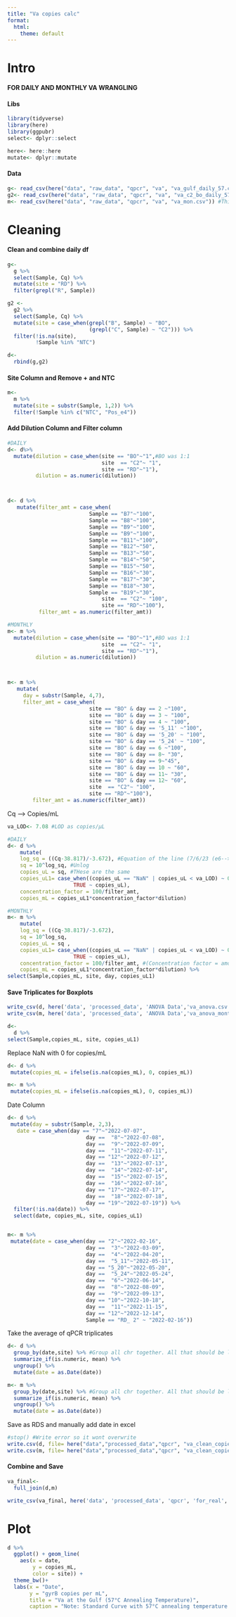 ```yaml
---
title: "Va copies calc"
format:
  html:
    theme: default
---
```


# Intro

**FOR DAILY AND MONTHLY VA WRANGLING**

#### Libs

```r
library(tidyverse)
library(here)
library(ggpubr)
select<- dplyr::select
```

```r
here<- here::here
mutate<- dplyr::mutate
```

#### Data

```r
g<- read_csv(here("data", "raw_data", "qpcr", "va", "va_gulf_daily_57.csv"))
g2<- read_csv(here("data", "raw_data", "qpcr", "va", "va_c2_bo_daily_57.csv"))
m<- read_csv(here("data", "raw_data", "qpcr", "va", "va_mon.csv")) #This is 57*C anneal

```

# Cleaning

#### Clean and combine daily df

```r
g<-
  g %>% 
  select(Sample, Cq) %>%
  mutate(site = "RD") %>%
  filter(grepl("R", Sample))
```

```r
g2 <-
  g2 %>%
  select(Sample, Cq) %>%
  mutate(site = case_when(grepl("B", Sample) ~ "BO",
                          (grepl("C", Sample) ~ "C2"))) %>%
  filter(!is.na(site),
         !Sample %in% "NTC")
```

```r
d<-
  rbind(g,g2)
```

#### Site Column and Remove + and NTC

```r
m<-
  m %>%
  mutate(site = substr(Sample, 1,2)) %>%
  filter(!Sample %in% c("NTC", "Pos_e4"))
```

#### Add Dilution Column and Filter column

```r
#DAILY
d<- d%>%
  mutate(dilution = case_when(site == "BO"~"1",#BO was 1:1
                              site  == "C2"~ "1",
                              site == "RD"~"1"),
         dilution = as.numeric(dilution))



d<- d %>%
   mutate(filter_amt = case_when(
                          Sample == "B7"~"100",
                          Sample == "B8"~"100",
                          Sample == "B9"~"100",
                          Sample == "B9"~"100",
                          Sample == "B11"~"100",
                          Sample == "B12"~"50",
                          Sample == "B13"~"50",
                          Sample == "B14"~"50",
                          Sample == "B15"~"50",
                          Sample == "B16"~"30",
                          Sample == "B17"~"30",
                          Sample == "B18"~"30",
                          Sample == "B19"~"30",
                              site  == "C2"~ "100",
                              site == "RD"~"100"),
          filter_amt = as.numeric(filter_amt)) 

#MONTHLY
m<- m %>%
  mutate(dilution = case_when(site == "BO"~"1",#BO was 1:1
                              site  == "C2"~ "1",
                              site == "RD"~"1"),
         dilution = as.numeric(dilution))



m<- m %>%
   mutate(
     day = substr(Sample, 4,7),
     filter_amt = case_when(
                          site == "BO" & day == 2 ~"100",
                          site == "BO" & day == 3 ~ "100",
                          site == "BO" & day == 4 ~ "100",
                          site == "BO" & day == '5_11' ~"100",
                          site == "BO" & day == '5_20' ~ "100",
                          site == "BO" & day == '5_24' ~ "100",
                          site == "BO" & day == 6 ~"100",
                          site == "BO" & day == 8~ "30",
                          site == "BO" & day == 9~"45",
                          site == "BO" & day == 10 ~ "60",
                          site == "BO" & day == 11~ "30",
                          site == "BO" & day == 12~ "60",
                          site  == "C2"~ "100",
                          site == "RD"~"100"),
        filter_amt = as.numeric(filter_amt))
```

Cq --> Copies/mL

```r
va_LOD<- 7.08 #LOD as copies/µL
```

```r

#DAILY
d<- d %>%
    mutate(
    log_sq = ((Cq-38.817)/-3.672), #Equation of the line (7/6/23 (e6--> e1))
    sq = 10^log_sq, #Unlog 
    copies_uL = sq, #THese are the same 
    copies_uL1= case_when((copies_uL == "NaN" | copies_uL < va_LOD) ~ 0.5*va_LOD, #50% LOD
                     TRUE ~ copies_uL),
    concentration_factor = 100/filter_amt, 
    copies_mL = copies_uL1*concentration_factor*dilution)

#MONTHLY
m<- m %>%
    mutate(
    log_sq = ((Cq-38.817)/-3.672), 
    sq = 10^log_sq,
    copies_uL = sq , 
    copies_uL1= case_when((copies_uL == "NaN" | copies_uL < va_LOD) ~ 0.5*va_LOD, #50% LOD
                     TRUE ~ copies_uL),
    concentration_factor = 100/filter_amt, #(Concentration factor = amount of eluted DNA from ZYMO) / (filter amount from vacuum filtration)
    copies_mL = copies_uL1*concentration_factor*dilution) %>%
select(Sample,copies_mL, site, day, copies_uL1)
```

#### Save Triplicates for Boxplots

```r
write_csv(d, here('data', 'processed_data', 'ANOVA Data','va_anova.csv'))
write_csv(m, here('data', 'processed_data', 'ANOVA Data','va_anova_monthly.csv'))
```

```r
d<-
  d %>%
select(Sample,copies_mL, site, copies_uL1)

```

Replace NaN with 0 for copies/mL

```r
d<- d %>%
 mutate(copies_mL = ifelse(is.na(copies_mL), 0, copies_mL))

m<- m %>%
 mutate(copies_mL = ifelse(is.na(copies_mL), 0, copies_mL))
```

Date Column

```r
d<- d %>%
 mutate(day = substr(Sample, 2,3),
   date = case_when(day == "7"~"2022-07-07",
                         day ==  "8"~"2022-07-08",
                         day ==  "9"~"2022-07-09",
                         day ==  "11"~"2022-07-11",
                         day == "12"~"2022-07-12",
                         day ==  "13"~"2022-07-13",
                         day ==  "14"~"2022-07-14",
                         day ==  "15"~"2022-07-15",
                         day ==  "16"~"2022-07-16",
                         day == "17"~"2022-07-17",
                         day ==  "18"~"2022-07-18",
                         day == "19"~"2022-07-19")) %>%
  filter(!is.na(date)) %>%
  select(date, copies_mL, site, copies_uL1)


m<- m %>%
 mutate(date = case_when(day == "2"~"2022-02-16",
                         day ==  "3"~"2022-03-09",
                         day ==  "4"~"2022-04-20",
                         day ==  "5_11"~"2022-05-11",
                         day == "5_20"~"2022-05-20",
                         day ==  "5_24"~"2022-05-24",
                         day ==  "6"~"2022-06-14",
                         day ==  "8"~"2022-08-09",
                         day ==  "9"~"2022-09-13",
                         day == "10"~"2022-10-18",
                         day ==  "11"~"2022-11-15",
                         day == "12"~"2022-12-14",
                         Sample == "RD_ 2" ~ "2022-02-16"))
```

Take the average of qPCR triplicates

```r
d<- d %>% 
  group_by(date,site) %>% #Group all chr together. All that should be left out is the numeric vector we want to work with (in this case, copies_mL)
  summarize_if(is.numeric, mean) %>%
  ungroup() %>%
  mutate(date = as.Date(date))

m<- m %>% 
  group_by(date,site) %>% #Group all chr together. All that should be left out is the numeric vector we want to work with (in this case, copies_mL)
  summarize_if(is.numeric, mean) %>%
  ungroup() %>%
  mutate(date = as.Date(date))
```

Save as RDS and manually add date in excel

```r
#stop() #Write error so it wont overwrite
write.csv(d, file= here("data","processed_data","qpcr", "va_clean_copies_daily.csv"))
write.csv(m, file= here("data","processed_data","qpcr", "va_clean_copies_monthly.csv"))
```

#### Combine and Save

```r
va_final<-
  full_join(d,m)

write_csv(va_final, here('data', 'processed_data', 'qpcr', 'for_real','va_final.csv'))
```

# Plot

```r
d %>%
  ggplot() + geom_line(
    aes(x = date,
        y = copies_mL,
        color = site)) +
  theme_bw()+
  labs(x = "Date",
       y = "gyrB copies per mL",
       title = "Va at the Gulf (57°C Annealing Temperature)",
       caption = "Note: Standard Curve with 57°C annealing temperature needs to be run")
```
